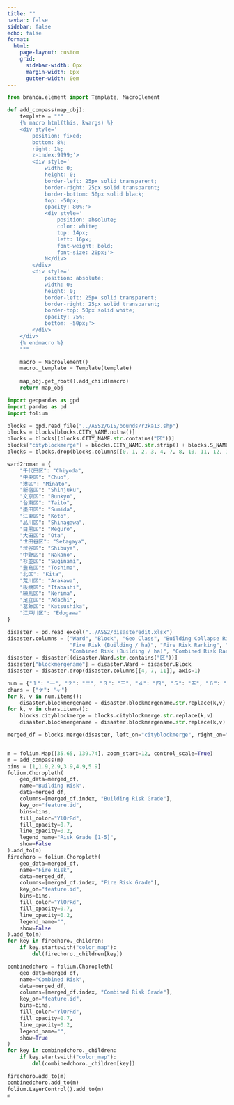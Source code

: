 ```yaml
---
title: ""
navbar: false
sidebar: false
echo: false
format:
  html:
    page-layout: custom
    grid:
      sidebar-width: 0px
      margin-width: 0px
      gutter-width: 0em
---
```

```python
from branca.element import Template, MacroElement

def add_compass(map_obj):
    template = """
    {% macro html(this, kwargs) %}
    <div style='
        position: fixed; 
        bottom: 8%; 
        right: 1%; 
        z-index:9999;'>
        <div style='
            width: 0;
            height: 0;
            border-left: 25px solid transparent;
            border-right: 25px solid transparent;
            border-bottom: 50px solid black;
            top: -50px;
            opacity: 80%;'>
            <div style='
                position: absolute;
                color: white;
                top: 14px;
                left: 16px;
                font-weight: bold;
                font-size: 20px;'>
            N</div>
        </div>
        <div style='
            position: absolute;
            width: 0;
            height: 0;
            border-left: 25px solid transparent;
            border-right: 25px solid transparent;
            border-top: 50px solid white;
            opacity: 75%;
            bottom: -50px;'>
        </div>
    </div>
    {% endmacro %}
    """

    macro = MacroElement()
    macro._template = Template(template)
    
    map_obj.get_root().add_child(macro)
    return map_obj
```
```python
import geopandas as gpd
import pandas as pd
import folium

blocks = gpd.read_file("../ASS2/GIS/bounds/r2ka13.shp")
blocks = blocks[blocks.CITY_NAME.notna()]
blocks = blocks[(blocks.CITY_NAME.str.contains("区"))]
blocks["cityblockmerge"] = blocks.CITY_NAME.str.strip() + blocks.S_NAME.str.strip()
blocks = blocks.drop(blocks.columns[[0, 1, 2, 3, 4, 7, 8, 10, 11, 12, 13, 14, 15, 16, 17, 18, 19, 20, 21, 22, 23, 24, 25, 26, 27, 28]], axis=1)

ward2roman = {
    "千代田区": "Chiyoda",
    "中央区": "Chuo",
    "港区": "Minato",
    "新宿区": "Shinjuku",
    "文京区": "Bunkyo",
    "台東区": "Taito",
    "墨田区": "Sumida",
    "江東区": "Koto",
    "品川区": "Shinagawa",
    "目黒区": "Meguro",
    "大田区": "Ota",
    "世田谷区": "Setagaya",
    "渋谷区": "Shibuya",
    "中野区": "Nakano",
    "杉並区": "Suginami",
    "豊島区": "Toshima",
    "北区": "Kita",
    "荒川区": "Arakawa",
    "板橋区": "Itabashi",
    "練馬区": "Nerima",
    "足立区": "Adachi",
    "葛飾区": "Katsushika",
    "江戸川区": "Edogawa"
}

disaster = pd.read_excel("../ASS2/disasteredit.xlsx")
disaster.columns = ["Ward", "Block", "Geo Class", "Building Collapse Risk (Building / ha)", "Building Collapse Risk Ranking", "Building Risk Grade", 
                    "Fire Risk (Building / ha)", "Fire Risk Ranking", "Fire Risk Grade", "Disaster Relief Difficulty Rating", 
                    "Combined Risk (Building / ha)", "Combined Risk Ranking", "Combined Risk Grade"]
disaster = disaster[(disaster.Ward.str.contains("区"))]
disaster["blockmergename"] = disaster.Ward + disaster.Block
disaster = disaster.drop(disaster.columns[[4, 7, 11]], axis=1)

num = {"１": "一", "２": "二", "３": "三", "４": "四", "５": "五", "６": "六", "７": "七", "８": "八", "９": "九"}
chars = {"ケ": "ヶ"}
for k, v in num.items():
    disaster.blockmergename = disaster.blockmergename.str.replace(k,v)
for k, v in chars.items():
    blocks.cityblockmerge = blocks.cityblockmerge.str.replace(k,v)
    disaster.blockmergename = disaster.blockmergename.str.replace(k,v)

merged_df = blocks.merge(disaster, left_on="cityblockmerge", right_on="blockmergename", how="outer",indicator=True)


m = folium.Map([35.65, 139.74], zoom_start=12, control_scale=True)
m = add_compass(m)
bins = [1,1.9,2.9,3.9,4.9,5.9]
folium.Choropleth(
    geo_data=merged_df,
    name="Building Risk",
    data=merged_df,
    columns=[merged_df.index, "Building Risk Grade"],
    key_on="feature.id",
    bins=bins,
    fill_color="YlOrRd",
    fill_opacity=0.7,
    line_opacity=0.2,
    legend_name="Risk Grade [1-5]",
    show=False
).add_to(m)
firechoro = folium.Choropleth(
    geo_data=merged_df,
    name="Fire Risk",
    data=merged_df,
    columns=[merged_df.index, "Fire Risk Grade"],
    key_on="feature.id",
    bins=bins,
    fill_color="YlOrRd",
    fill_opacity=0.7,
    line_opacity=0.2,
    legend_name="",
    show=False
).add_to(m)
for key in firechoro._children:
    if key.startswith("color_map"):
        del(firechoro._children[key])

combinedchoro = folium.Choropleth(
    geo_data=merged_df,
    name="Combined Risk",
    data=merged_df,
    columns=[merged_df.index, "Combined Risk Grade"],
    key_on="feature.id",
    bins=bins,
    fill_color="YlOrRd",
    fill_opacity=0.7,
    line_opacity=0.2,
    legend_name="",
    show=True
)
for key in combinedchoro._children:
    if key.startswith("color_map"):
        del(combinedchoro._children[key])

firechoro.add_to(m)
combinedchoro.add_to(m)
folium.LayerControl().add_to(m)
m

```